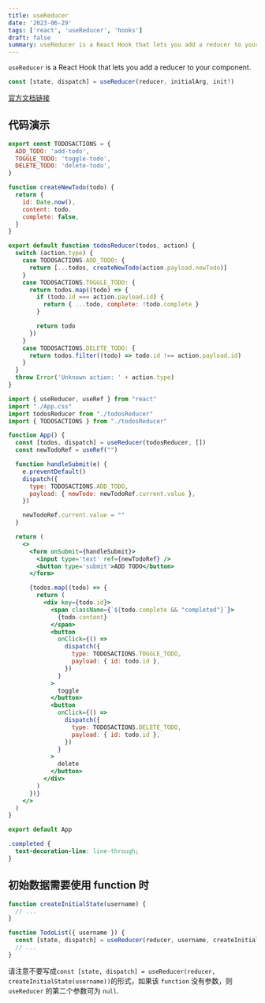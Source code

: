 ```yaml
---
title: useReducer
date: '2023-06-29'
tags: ['react', 'useReducer', 'hooks']
draft: false
summary: useReducer is a React Hook that lets you add a reducer to your component.
---
```


`useReducer` is a React Hook that lets you add a reducer to your component.

```jsx
const [state, dispatch] = useReducer(reducer, initialArg, init?)
```

[官方文档链接](https://react.dev/reference/react/useReducer)

## 代码演示

```jsx:todosReducer.js
export const TODOSACTIONS = {
  ADD_TODO: 'add-todo',
  TOGGLE_TODO: 'toggle-todo',
  DELETE_TODO: 'delete-todo',
}

function createNewTodo(todo) {
  return {
    id: Date.now(),
    content: todo,
    complete: false,
  }
}

export default function todosReducer(todos, action) {
  switch (action.type) {
    case TODOSACTIONS.ADD_TODO: {
      return [...todos, createNewTodo(action.payload.newTodo)]
    }
    case TODOSACTIONS.TOGGLE_TODO: {
      return todos.map((todo) => {
        if (todo.id === action.payload.id) {
          return { ...todo, complete: !todo.complete }
        }

        return todo
      })
    }
    case TODOSACTIONS.DELETE_TODO: {
      return todos.filter((todo) => todo.id !== action.payload.id)
    }
  }
  throw Error('Unknown action: ' + action.type)
}
```

```jsx:App.jsx
import { useReducer, useRef } from "react"
import "./App.css"
import todosReducer from "./todosReducer"
import { TODOSACTIONS } from "./todosReducer"

function App() {
  const [todos, dispatch] = useReducer(todosReducer, [])
  const newTodoRef = useRef("")

  function handleSubmit(e) {
    e.preventDefault()
    dispatch({
      type: TODOSACTIONS.ADD_TODO,
      payload: { newTodo: newTodoRef.current.value },
    })

    newTodoRef.current.value = ""
  }

  return (
    <>
      <form onSubmit={handleSubmit}>
        <input type='text' ref={newTodoRef} />
        <button type='submit'>ADD TODO</button>
      </form>

      {todos.map((todo) => {
        return (
          <div key={todo.id}>
            <span className={`${todo.complete && "completed"}`}>
              {todo.content}
            </span>
            <button
              onClick={() =>
                dispatch({
                  type: TODOSACTIONS.TOGGLE_TODO,
                  payload: { id: todo.id },
                })
              }
            >
              toggle
            </button>
            <button
              onClick={() =>
                dispatch({
                  type: TODOSACTIONS.DELETE_TODO,
                  payload: { id: todo.id },
                })
              }
            >
              delete
            </button>
          </div>
        )
      })}
    </>
  )
}

export default App
```

```css:App.css
.completed {
  text-decoration-line: line-through;
}
```

## 初始数据需要使用 function 时

```jsx
function createInitialState(username) {
  // ...
}

function TodoList({ username }) {
  const [state, dispatch] = useReducer(reducer, username, createInitialState)
  // ...
}
```

请注意不要写成`const [state, dispatch] = useReducer(reducer, createInitialState(username))`的形式，如果该 `function` 没有参数，则 `useReducer` 的第二个参数可为 `null`.
